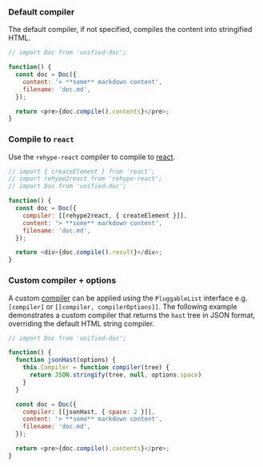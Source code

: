 
### Default compiler
The default compiler, if not specified, compiles the content into stringified HTML.

```js live=true
// import Doc from 'unified-doc';

function() {
  const doc = Doc({
    content: '> **some** markdown content',
    filename: 'doc.md',
  });

  return <pre>{doc.compile().contents}</pre>;
}
```

### Compile to `react`
Use the `rehype-react` compiler to compile to [react][].

```js live=true
// import { createElement } from 'react';
// import rehype2react from 'rehype-react';
// import Doc from 'unified-doc';

function() {
  const doc = Doc({
    compiler: [[rehype2react, { createElement }]],
    content: '> **some** markdown content',
    filename: 'doc.md',
  });

  return <div>{doc.compile().result}</div>;
}
```

### Custom compiler + options
A custom [compiler][] can be  applied using the `PluggableList` interface e.g. `[compiler]` or `[[compiler, compilerOptions]]`.  The following example demonstrates a custom compiler that returns the `hast` tree in JSON format, overriding the default HTML string compiler.

```js live=true
// import Doc from 'unified-doc';

function() {
  function jsonHast(options) {
    this.Compiler = function compiler(tree) {
      return JSON.stringify(tree, null, options.space)
    }
  }

  const doc = Doc({
    compiler: [[jsonHast, { space: 2 }]],
    content: '> **some** markdown content',
    filename: 'doc.md',
  });

  return <pre>{doc.compile().contents}</pre>;
}
```

<!-- Definitions -->
[compiler]: https://github.com/unifiedjs/unified#processorcompiler
[react]: https://github.com/facebook/react
